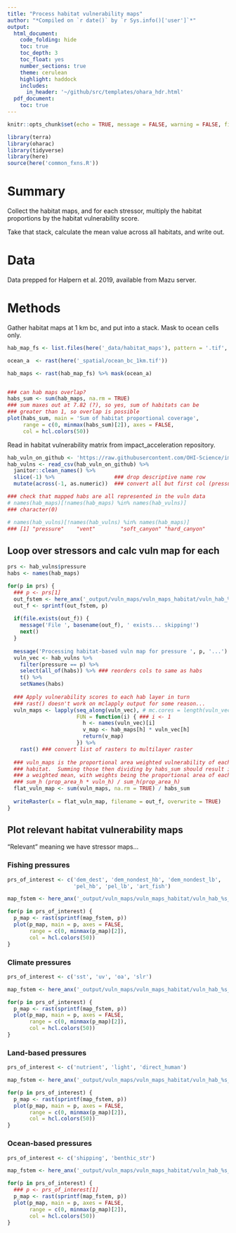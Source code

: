 ```yaml
---
title: "Process habitat vulnerability maps"
author: "*Compiled on `r date()` by `r Sys.info()['user']`*"
output: 
  html_document:
    code_folding: hide
    toc: true
    toc_depth: 3
    toc_float: yes
    number_sections: true
    theme: cerulean
    highlight: haddock
    includes: 
      in_header: '~/github/src/templates/ohara_hdr.html'
  pdf_document:
    toc: true
---
```


``` r

knitr::opts_chunk$set(echo = TRUE, message = FALSE, warning = FALSE, fig.height = 3, fig.width = 6)

library(terra)
library(oharac)
library(tidyverse)
library(here)
source(here('common_fxns.R'))
```

# Summary

Collect the habitat maps, and for each stressor, multiply the habitat proportions by the habitat vulnerability score.

Take that stack, calculate the mean value across all habitats, and write out.

# Data

Data prepped for Halpern et al. 2019, available from Mazu server.

# Methods

Gather habitat maps at 1 km bc, and put into a stack.  Mask to ocean cells only.

```r
hab_map_fs <- list.files(here('_data/habitat_maps'), pattern = '.tif', full.names = TRUE)

ocean_a  <- rast(here('_spatial/ocean_bc_1km.tif'))

hab_maps <- rast(hab_map_fs) %>% mask(ocean_a)


### can hab maps overlap?
habs_sum <- sum(hab_maps, na.rm = TRUE)
### sum maxes out at 7.82 (?), so yes, sum of habitats can be
### greater than 1, so overlap is possible
plot(habs_sum, main = 'Sum of habitat proportional coverage', 
     range = c(0, minmax(habs_sum)[2]), axes = FALSE,
     col = hcl.colors(50))

```

Read in habitat vulnerability matrix from impact_acceleration repository.

```r
hab_vuln_on_github <- 'https://raw.githubusercontent.com/OHI-Science/impact_acceleration/master/vulnerability_weighting_matrix.csv'
hab_vulns <- read_csv(hab_vuln_on_github) %>%
  janitor::clean_names() %>%
  slice(-1) %>%                   ### drop descriptive name row
  mutate(across(-1, as.numeric))  ### convert all but first col (pressure) to numeric

### check that mapped habs are all represented in the vuln data
# names(hab_maps)[!names(hab_maps) %in% names(hab_vulns)]
### character(0)

# names(hab_vulns)[!names(hab_vulns) %in% names(hab_maps)]
### [1] "pressure"    "vent"        "soft_canyon" "hard_canyon"
```

## Loop over stressors and calc vuln map for each

```r
prs <- hab_vulns$pressure
habs <- names(hab_maps)

for(p in prs) {
  ### p <- prs[1]
  out_fstem <- here_anx('_output/vuln_maps/vuln_maps_habitat/vuln_hab_%s_mean.tif')
  out_f <- sprintf(out_fstem, p)
  
  if(file.exists(out_f)) {
    message('File ', basename(out_f), ' exists... skipping!')
    next()
  }
  
  message('Processing habitat-based vuln map for pressure ', p, '...')
  vuln_vec <- hab_vulns %>%
    filter(pressure == p) %>%
    select(all_of(habs)) %>% ### reorders cols to same as habs
    t() %>%
    setNames(habs)
  
  ### Apply vulnerability scores to each hab layer in turn
  ### rast() doesn't work on mclapply output for some reason...
  vuln_maps <- lapply(seq_along(vuln_vec), # mc.cores = length(vuln_vec),
                      FUN = function(i) { ### i <- 1
                        h <- names(vuln_vec)[i]
                        v_map <- hab_maps[h] * vuln_vec[h]
                        return(v_map)
                      }) %>%
    rast() ### convert list of rasters to multilayer raster
  
  ### vuln_maps is the proportional area weighted vulnerability of each
  ### habitat.  Summing those then dividing by habs_sum should result in
  ### a weighted mean, with weights being the proportional area of each hab:
  ### sum_h (prop_area_h * vuln_h) / sum_h(prop_area_h)
  flat_vuln_map <- sum(vuln_maps, na.rm = TRUE) / habs_sum
  
  writeRaster(x = flat_vuln_map, filename = out_f, overwrite = TRUE)
}
```

## Plot relevant habitat vulnerability maps

"Relevant" meaning we have stressor maps...

### Fishing pressures

```r
prs_of_interest <- c('dem_dest', 'dem_nondest_hb', 'dem_nondest_lb', 
                     'pel_hb', 'pel_lb', 'art_fish')

map_fstem <- here_anx('_output/vuln_maps/vuln_maps_habitat/vuln_hab_%s_mean.tif')

for(p in prs_of_interest) {
  p_map <- rast(sprintf(map_fstem, p))
  plot(p_map, main = p, axes = FALSE,
       range = c(0, minmax(p_map)[2]), 
       col = hcl.colors(50))
}
```

### Climate pressures

```r
prs_of_interest <- c('sst', 'uv', 'oa', 'slr')

map_fstem <- here_anx('_output/vuln_maps/vuln_maps_habitat/vuln_hab_%s_mean.tif')

for(p in prs_of_interest) {
  p_map <- rast(sprintf(map_fstem, p))
  plot(p_map, main = p, axes = FALSE,
       range = c(0, minmax(p_map)[2]), 
       col = hcl.colors(50))
}
```

### Land-based pressures

```r
prs_of_interest <- c('nutrient', 'light', 'direct_human')

map_fstem <- here_anx('_output/vuln_maps/vuln_maps_habitat/vuln_hab_%s_mean.tif')

for(p in prs_of_interest) {
  p_map <- rast(sprintf(map_fstem, p))
  plot(p_map, main = p, axes = FALSE,
       range = c(0, minmax(p_map)[2]), 
       col = hcl.colors(50))
}
```

### Ocean-based pressures

```r
prs_of_interest <- c('shipping', 'benthic_str')

map_fstem <- here_anx('_output/vuln_maps/vuln_maps_habitat/vuln_hab_%s_mean.tif')

for(p in prs_of_interest) {
  ### p <- prs_of_interest[1]
  p_map <- rast(sprintf(map_fstem, p))
  plot(p_map, main = p, axes = FALSE,
       range = c(0, minmax(p_map)[2]), 
       col = hcl.colors(50))
}
```

